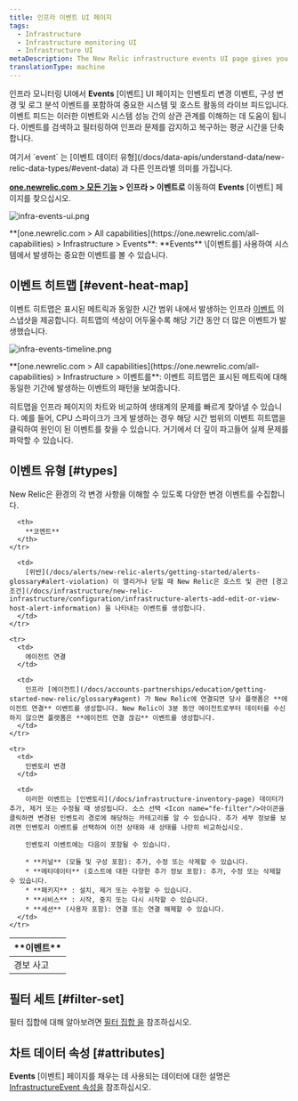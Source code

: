 ```yaml
---
title: 인프라 이벤트 UI 페이지
tags:
  - Infrastructure
  - Infrastructure monitoring UI
  - Infrastructure UI
metaDescription: The New Relic infrastructure events UI page gives you a unified timeline of important changes and events in your architecture.
translationType: machine
---
```




인프라 모니터링 UI에서 **Events** \[이벤트] UI 페이지는 인벤토리 변경 이벤트, 구성 변경 및 로그 분석 이벤트를 포함하여 중요한 시스템 및 호스트 활동의 라이브 피드입니다. 이벤트 피드는 이러한 이벤트와 시스템 성능 간의 상관 관계를 이해하는 데 도움이 됩니다. 이벤트를 검색하고 필터링하여 인프라 문제를 감지하고 복구하는 평균 시간을 단축합니다.

<Callout variant="tip">
  여기서 `event` 는 [이벤트 데이터 유형](/docs/data-apis/understand-data/new-relic-data-types/#event-data) 과 다른 인프라별 의미를 가집니다.
</Callout>

**[one.newrelic.com > 모든 기능](https://one.newrelic.com/all-capabilities) > 인프라 > 이벤트로** 이동하여 **Events** \[이벤트] 페이지를 찾으십시오.

<img
  title="infra-events-ui.png"
  alt="infra-events-ui.png"
  src={infrastructureEvents}
/>

<figcaption>
  **[one.newrelic.com > All capabilities](https://one.newrelic.com/all-capabilities) > Infrastructure > Events**: **Events** \[이벤트를] 사용하여 시스템에서 발생하는 중요한 이벤트를 볼 수 있습니다.
</figcaption>

## 이벤트 히트맵 [#event-heat-map]

이벤트 히트맵은 표시된 메트릭과 동일한 시간 범위 내에서 발생하는 인프라 [이벤트](/docs/infrastructure/new-relic-infrastructure/infrastructure-ui-pages/infrastructure-events-page) 의 스냅샷을 제공합니다. 히트맵의 색상이 어두울수록 해당 기간 동안 더 많은 이벤트가 발생했습니다.

<img
  title="infra-events-timeline.png"
  alt="infra-events-timeline.png"
  src={infrastructureEventsTimeline}
/>

<figcaption>
  **[one.newrelic.com > All capabilities](https://one.newrelic.com/all-capabilities) > Infrastructure > 이벤트를**: 이벤트 히트맵은 표시된 메트릭에 대해 동일한 기간에 발생하는 이벤트의 패턴을 보여줍니다.
</figcaption>

히트맵을 인프라 페이지의 차트와 비교하여 생태계의 문제를 빠르게 찾아낼 수 있습니다. 예를 들어, CPU 스파이크가 크게 발생하는 경우 해당 시간 범위의 이벤트 히트맵을 클릭하여 원인이 된 이벤트를 찾을 수 있습니다. 거기에서 더 깊이 파고들어 실제 문제를 파악할 수 있습니다.

## 이벤트 유형 [#types]

New Relic은 환경의 각 변경 사항을 이해할 수 있도록 다양한 변경 이벤트를 수집합니다.

<table>
  <thead>
    <tr>
      <th style={{ width: "200px" }}>
        **이벤트**
      </th>

      <th>
        **코멘트**
      </th>
    </tr>
  </thead>

  <tbody>
    <tr>
      <td>
        경보 사고
      </td>

      <td>
        [위반](/docs/alerts/new-relic-alerts/getting-started/alerts-glossary#alert-violation) 이 열리거나 닫힐 때 New Relic은 호스트 및 관련 [경고 조건](/docs/infrastructure/new-relic-infrastructure/configuration/infrastructure-alerts-add-edit-or-view-host-alert-information) 을 나타내는 이벤트를 생성합니다.
      </td>
    </tr>

    <tr>
      <td>
        에이전트 연결
      </td>

      <td>
        인프라 [에이전트](/docs/accounts-partnerships/education/getting-started-new-relic/glossary#agent) 가 New Relic에 연결되면 당사 플랫폼은 **에이전트 연결** 이벤트를 생성합니다. New Relic이 3분 동안 에이전트로부터 데이터를 수신하지 않으면 플랫폼은 **에이전트 연결 끊김** 이벤트를 생성합니다.
      </td>
    </tr>

    <tr>
      <td>
        인벤토리 변경
      </td>

      <td>
        이러한 이벤트는 [인벤토리](/docs/infrastructure-inventory-page) 데이터가 추가, 제거 또는 수정될 때 생성됩니다. 소스 선택 <Icon name="fe-filter"/>아이콘을 클릭하면 변경된 인벤토리 경로에 해당하는 카테고리를 알 수 있습니다. 추가 세부 정보를 보려면 인벤토리 이벤트를 선택하여 이전 상태와 새 상태를 나란히 비교하십시오.

        인벤토리 이벤트에는 다음이 포함될 수 있습니다.

        * **커널** (모듈 및 구성 포함): 추가, 수정 또는 삭제할 수 있습니다.
        * **메타데이터** (호스트에 대한 다양한 추가 정보 포함): 추가, 수정 또는 삭제할 수 있습니다.
        * **패키지** : 설치, 제거 또는 수정할 수 있습니다.
        * **서비스** : 시작, 중지 또는 다시 시작할 수 있습니다.
        * **세션** (사용자 포함): 연결 또는 연결 해제할 수 있습니다.
      </td>
    </tr>
  </tbody>
</table>

## 필터 세트 [#filter-set]

필터 집합에 대해 알아보려면 [필터 집합 을](/docs/infrastructure/infrastructure-ui-pages/infrastructure-inventory-page-search-your-entire-infrastructure#filter-sets) 참조하십시오.

## 차트 데이터 속성 [#attributes]

**Events** \[이벤트] 페이지를 채우는 데 사용되는 데이터에 대한 설명은 [InfrastructureEvent 속성을](/attribute-dictionary/?event=InfrastructureEvent) 참조하십시오.